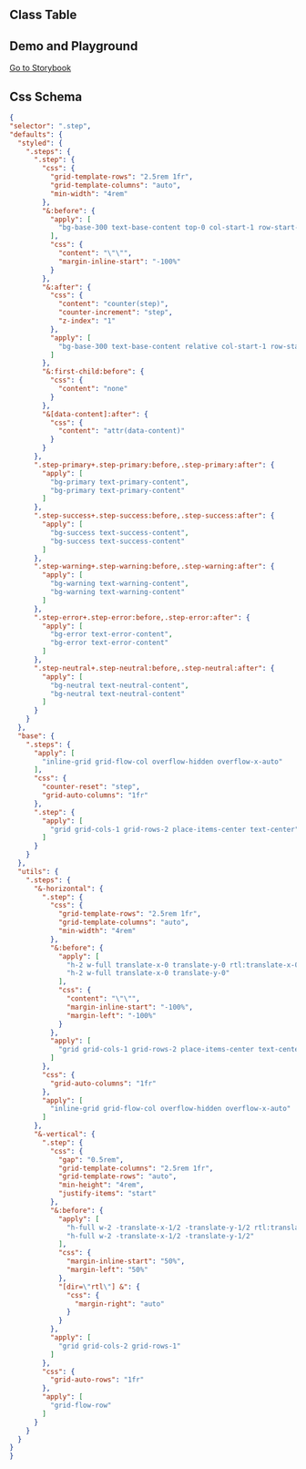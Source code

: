 
## Class Table

<CssTable name="steps" />

## Demo and Playground

[Go to Storybook](https://story.ui.icebreaker.top/?path=/docs/navigation-steps--docs)

## Css Schema

```json
{
"selector": ".step",
"defaults": {
  "styled": {
    ".steps": {
      ".step": {
        "css": {
          "grid-template-rows": "2.5rem 1fr",
          "grid-template-columns": "auto",
          "min-width": "4rem"
        },
        "&:before": {
          "apply": [
            "bg-base-300 text-base-content top-0 col-start-1 row-start-1 h-2 w-full transform"
          ],
          "css": {
            "content": "\"\"",
            "margin-inline-start": "-100%"
          }
        },
        "&:after": {
          "css": {
            "content": "counter(step)",
            "counter-increment": "step",
            "z-index": "1"
          },
          "apply": [
            "bg-base-300 text-base-content relative col-start-1 row-start-1 grid h-8 w-8 place-items-center place-self-center rounded-full"
          ]
        },
        "&:first-child:before": {
          "css": {
            "content": "none"
          }
        },
        "&[data-content]:after": {
          "css": {
            "content": "attr(data-content)"
          }
        }
      },
      ".step-primary+.step-primary:before,.step-primary:after": {
        "apply": [
          "bg-primary text-primary-content",
          "bg-primary text-primary-content"
        ]
      },
      ".step-success+.step-success:before,.step-success:after": {
        "apply": [
          "bg-success text-success-content",
          "bg-success text-success-content"
        ]
      },
      ".step-warning+.step-warning:before,.step-warning:after": {
        "apply": [
          "bg-warning text-warning-content",
          "bg-warning text-warning-content"
        ]
      },
      ".step-error+.step-error:before,.step-error:after": {
        "apply": [
          "bg-error text-error-content",
          "bg-error text-error-content"
        ]
      },
      ".step-neutral+.step-neutral:before,.step-neutral:after": {
        "apply": [
          "bg-neutral text-neutral-content",
          "bg-neutral text-neutral-content"
        ]
      }
    }
  },
  "base": {
    ".steps": {
      "apply": [
        "inline-grid grid-flow-col overflow-hidden overflow-x-auto"
      ],
      "css": {
        "counter-reset": "step",
        "grid-auto-columns": "1fr"
      },
      ".step": {
        "apply": [
          "grid grid-cols-1 grid-rows-2 place-items-center text-center"
        ]
      }
    }
  },
  "utils": {
    ".steps": {
      "&-horizontal": {
        ".step": {
          "css": {
            "grid-template-rows": "2.5rem 1fr",
            "grid-template-columns": "auto",
            "min-width": "4rem"
          },
          "&:before": {
            "apply": [
              "h-2 w-full translate-x-0 translate-y-0 rtl:translate-x-0",
              "h-2 w-full translate-x-0 translate-y-0"
            ],
            "css": {
              "content": "\"\"",
              "margin-inline-start": "-100%",
              "margin-left": "-100%"
            }
          },
          "apply": [
            "grid grid-cols-1 grid-rows-2 place-items-center text-center"
          ]
        },
        "css": {
          "grid-auto-columns": "1fr"
        },
        "apply": [
          "inline-grid grid-flow-col overflow-hidden overflow-x-auto"
        ]
      },
      "&-vertical": {
        ".step": {
          "css": {
            "gap": "0.5rem",
            "grid-template-columns": "2.5rem 1fr",
            "grid-template-rows": "auto",
            "min-height": "4rem",
            "justify-items": "start"
          },
          "&:before": {
            "apply": [
              "h-full w-2 -translate-x-1/2 -translate-y-1/2 rtl:translate-x-1/2",
              "h-full w-2 -translate-x-1/2 -translate-y-1/2"
            ],
            "css": {
              "margin-inline-start": "50%",
              "margin-left": "50%"
            },
            "[dir=\"rtl\"] &": {
              "css": {
                "margin-right": "auto"
              }
            }
          },
          "apply": [
            "grid grid-cols-2 grid-rows-1"
          ]
        },
        "css": {
          "grid-auto-rows": "1fr"
        },
        "apply": [
          "grid-flow-row"
        ]
      }
    }
  }
}
}
```